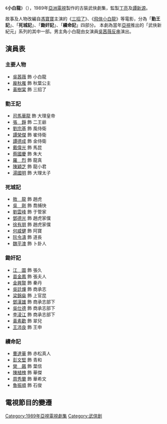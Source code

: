 {{unreferenced|time=2011-03-01T12:47:36+00:00}}
{{亞視劇集
| 中文劇名 = 小白龍
| 英文劇名 = The White Dragon Lad
| 製作年份 = 1989年
| aTV-11首播日期 = 1989年11月21日-1989年12月15日
| aTV-11首播時間 = 逢星期二至五 20:30-21:00（連廣告）
| 圖片 = 
| 圖片大小 = 
| 編劇 = [[吳肇銅|吳肇銅]]、[[秦莉莉|秦莉莉]]、[[李愛儀|李愛儀]]、[[張梓山|張梓山]]、[[吳克忠_(香港編劇)|吳克忠]]、[[梁文勝|梁文勝]]
| 編審 = 楊　基、[[劉枝華|劉枝華]]
| 編導 = [[黃俊文|黃俊文]]、[[吳志權|吳志權]]、[[何志光|何志光]]、[[蘇靜雯|蘇靜雯]]
| 助理編導 = [[劉兆麟|劉兆麟]]、[[朱澤新|朱澤新]]、[[孔慶聯|孔慶聯]]、[[顧國良|顧國良]]
| 製作統籌 = [[張婉貞|張婉貞]]、[[李銳鋒|李銳鋒]]
| 監製 = [[丁亮_(香港)|丁　亮]]、[[譚新源|譚新源]]
| 集數 = 16
| 劇種 = 古裝武俠
| 主演 = [[吳茜薇|吳茜薇]]、[[龐秋雁|龐秋雁]]、[[黃樹棠|黃樹棠]]
| 主題曲 = 奔放一生
| 作曲 = [[徐日勤|徐日勤]]
| 填詞 = [[林振強|林振強]]
| 主唱 = [[陳潔靈|陳潔靈]]
| 續集 =
}}
《'''小白龍'''》（{{lang-en|'''The White Dragon Lad'''}}），1989年[[亞洲電視|亞洲電視]]製作的古裝武俠劇集，監製[[丁亮_(香港)|丁亮]]及[[譚新源|譚新源]]。

故事及人物改編自[[馮寶寶|馮寶寶]]主演的《[[三招了|三招了]]》、《[[飛俠小白龍|飛俠小白龍]]》等電影，分為「'''勤王記'''」、「'''死城記'''」、「'''鋤奸記'''」、「'''續命記'''」四部分。 本劇為當年[[亞視|亞視]]推出的「武俠新紀元」系列的其中一部。男主角小白龍由女演員[[吳茜薇|吳茜薇]][[反串|反串]]演出。

== 演員表 ==
=== 主要人物 ===
*[[吳茜薇|吳茜薇]] 飾 小白龍
*[[龐秋雁|龐秋雁]] 飾 秋葉公主
*[[黃樹棠|黃樹棠]] 飾 三招了

=== 勤王記 ===
*[[司馬華龍|司馬華龍]] 飾 大理皇帝
*[[張錚　(香港)|張　錚]] 飾 二王爺
*[[劉宗基|劉宗基]] 飾 風侍衛
*[[譚榮傑|譚榮傑]] 飾 崔侍衛
*[[譚德成|譚德成]] 飾 金侍衛
*[[戴偉光|戴偉光]] 飾 馬昆
*[[蔡國慶　(香港)|蔡國慶]] 飾 朱大
*[[羅烈|羅　烈]] 飾 龍真
*[[陳穎芝|陳穎芝]] 飾 龍小君
*[[湯國明|湯國明]] 飾 大理太子

=== 死城記 ===
*[[敖龍|敖　龍]] 飾 趙虎
*[[吳剛　(香港演員)|吳　剛]] 飾 喬捕快
*[[劉雲峰|劉雲峰]] 飾 于管家
*[[鄧德光|鄧德光]] 飾 趙虎家僕
*[[徐有朋|徐有朋]] 飾 趙虎家僕
*[[何威健|何威健]] 飾 阿寶
*[[阮令濤|阮令濤]] 飾 道長
*[[魏平澳|魏平澳]] 飾 卜卦人

=== 鋤奸記 ===
*[[江圖|江　圖]] 飾 張久
*[[苗金鳳|苗金鳳]] 飾 張夫人
*[[金興賢|金興賢]] 飾 秦丹
*[[吳廷燁|吳廷燁]] 飾 商承志
*[[梁錦燊|梁錦燊]] 飾 上官昆
*[[鄧漢雄|鄧漢雄]] 飾 商承志部下
*[[吳仕德|吳仕德]] 飾 商承志部下
*[[李淩江|李淩江]] 飾 商承志部下
*[[黃素歡|黃素歡]] 飾 翠兒
*[[王沛良|王沛良]]  飾 王申

=== 續命記 ===
*[[曹達華|曹達華]] 飾 赤松真人
*[[彭文堅|彭文堅]] 飾 青和
*[[榮飆|榮　飆]] 飾 葉信
*[[陳植槐|陳植槐]] 飾 華傑
*[[周秀蘭|周秀蘭]] 飾 華希文
*[[魯振順|魯振順]] 飾 石俊

== 電視節目的變遷 ==

{{電視節目的變遷
|電視台={{flagicon|Hong Kong}} [[亞洲電視|亞洲電視]][[本港台|本港台]]
|播放檔次=星期二至五 20:30-21:00 劇集時段
|節目名稱=-{小白龍}-<br />（1989年11月21日 - 1989年12月15日）
|上一節目=[[無字天書|無字天書]]<br />（1989年11月7日 - 1989年11月17日）
|下一節目=[[火燒紅蓮寺_(電視劇)|火燒紅蓮寺]]<br />（1989年12月19日 - 1990年1月5日）
|2電視台={{flagicon|Hong Kong}} [[亞洲電視|亞洲電視]][[本港台|本港台]]
|2播放檔次=星期二至六 04:25-05:35 深晨時段 重播
|2節目名稱=-{小白龍}-<br />（2006年9月22日 - 2006年10月4日）
|2上一節目=[[愛情蝙蝠俠|愛情蝙蝠俠]]<br />（2006年9月8日 - 2006年9月21日）
|2下一節目=[[藍月亮_(電視劇)|藍月亮]]<br />（2006年10月4日 - 2006年10月16日）
|3電視台={{flagicon|Hong Kong}} [[亞洲電視|亞洲電視]][[本港台|本港台]]
|3播放檔次=星期二至六 04:20-05:20 深晨時段 重播
|3節目名稱=-{小白龍}-<br />（2011年5月13日 - 2011年5月24日 ）
|3上一節目=[[藍月亮_(電視劇)|藍月亮]]<br />（2011年4月30日 - 2011年5月12日）
|3下一節目=[[街市忍者|街市忍者]]<br/ >（2011年5月25日 - 2011年6月21日）
}}


[[Category:1989年亞視電視劇集|Category:1989年亞視電視劇集]]
[[Category:武侠剧|Category:武侠剧]]